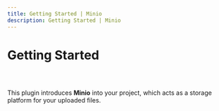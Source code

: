```yaml
---
title: Getting Started | Minio
description: Getting Started | Minio
---
```



<Meta title="Minio Plugin/Getting Started" />

# Getting Started

##

<br />

This plugin introduces **Minio** into your project, which acts as a storage platform for your uploaded files.
